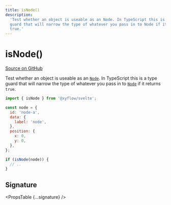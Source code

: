 ```yaml
---
title: isNode()
description:
  'Test whether an object is useable as an Node. In TypeScript this is a type
  guard that will narrow the type of whatever you pass in to Node if it returns
  true.'
---
```



# isNode()

[Source on GitHub](https://github.com/xyflow/xyflow/blob/v11/packages/core/src/utils/graph.ts/#L22)

Test whether an object is useable as an [`Node`](/api-reference/types/node). In TypeScript
this is a type guard that will narrow the type of whatever you pass in to
[`Node`](/api-reference/types/node) if it returns `true`.

```js
import { isNode } from '@xyflow/svelte';

const node = {
  id: 'node-a',
  data: {
    label: 'node',
  },
  position: {
    x: 0,
    y: 0,
  },
};

if (isNode(node)) {
  // ..
}
```

## Signature

<PropsTable {...signature} />
